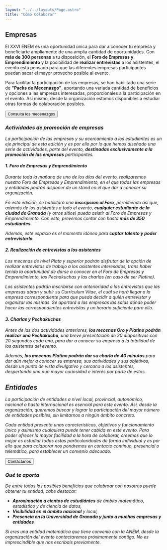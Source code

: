 ```yaml
---
layout: "../../layouts/Page.astro"
title: "Cómo Colaborar"
---
```



<Nav />

## Empresas

El XXVI ENEM es una oportunidad única para dar a conocer tu empresa y
beneficiarte ampliamente de una amplia cantidad de oportunidades. Con **más de
300 personas** a tu disposición, el **Foro de Empresas y Emprendimiento** y la
posibilidad de **realizar entrevistas** a los asistentes, el evento está pensado
para que las diferentes empresas participantes puedan sacar el mayor provecho
posible al evento.

Para facilitar la participación de las empresas, se han habilitado una serie de
**"Packs de Mecenazgo"**, aportando una variada cantidad de beneficios y
opciones a las empresas interesadas, proporcionales a la participación en el
evento. Así mismo, desde la organización estamos disponibles a estudiar otras
formas de colaboración posibles.

<Button class="*:m-0" href="/2025/colaboracion/mecenazgos">
  Consulta los mecenazgos <i class="i-tabler-arrow-right size-5 -mb-1" />
</Button>

### Actividades de promoción de empresas

La participación de las empresas y su acercamiento a los estudiantes es un eje
principal de esta edición y es por ello por lo que hemos diseñado una serie de
actividades, parte del evento, **destinadas exclusivamente a la promoción de las
empresas** participantes.

#### 1. Foro de Empresas y Emprendimiento

Durante toda la mañana de uno de los días del evento, realizaremos nuestro Foro
de Empresas y Emprendimiento, en el que todas las empresas y entidades podrán
disponer de un stand en el que dar a conocer su organización.

En esta edición, se habilitará una **inscripción al Foro**, permitiendo así que,
además de los asistentes a todo el evento, **cualquier estudiante de la ciudad
de Granada** (y otros sitios) pueda asistir al Foro de Empresas y
Emprendimiento. Con esto, prevemos contar con hasta **más de 350 estudiantes**.

Además, este espacio es el momento idóneo para **captar talento y poder
entrevistarlo**.

#### 2. Realización de entrevistas a los asistentes

Los mecenas de nivel Plata y superior podrán disfrutar de la opción de realizar
entrevistas de trabajo a los asistentes interesados, trans haber tenido la
oportunidad de darse a conocer en el Foro de Empresas y Emprendimiento, las
Pechakuchas y las charlas (en caso de ser Platino).

Los asistentes podrán inscribirse con anterioridad a las entrevistas que las
empresas abran y subir su Currículum Vitae, el cuál se hará llegar a la empresa
correspondiente para que pueda decidir a quién entrevistar y organizar las
mismas. Se aportará a las empresas las salas dónde poder hacer las
correspondientes entrevistas y un horario suficiente para ello.

#### 3. Charlas y Pechakuchas

Antes de las dos actividades anteriores, **los mecenas Oro y Platino podrán
realizar una Pechakucha**, una breve presentación de 20 diapositivas con 20
segundos cada una, para dar a conocer su empresa a la totalidad de los
asistentes del evento.

Además, **los mecenas Platino podrán dar su charla de 40 minutos** para dar aún
mejor a conocer su empresa, sus actividades y sus objetivos, desde un punto de
vista divulgativo y cercano a los asistentes, despertando una aún mayor
curiosidad e interés por parte de estos.

## Entidades

La participación de entidades a nivel local, provincial, autonómico, nacional o
hasta internacional es esencial para este evento. Así, desde la organización,
queremos buscar y lograr la participación del mayor número de entidades
posibles, sin limitarnos a ningún ámbito concreto.

Cada entidad presenta unas características, objetivos y funcionamiento único y
asimismo cualquiera puede tener cabida en este evento. Para poder ofrecer la
mayor facilidad a la hora de colaborar, creemos que lo mejor es estudiar todas
estas particularidades de forma individual y es por ello que para colaborar nos
pondremos en contacto continúo, presencial o telemático, para establecer un
convenio adecuado.

<Button href="mailto:enem2025@anem.es" class="*:m-0">
  <span class="i-tabler-mail size-5 -mb-1" /> Contáctanos
</Button>

### Qué te aporta

De entre todos los posibles beneficios que colabroar con nosotros puede obtener
tu entidad, cabe destacar:

- **Aproximación a cientos de estudiántes** de ámbito matemático, estadístico y
  de ciencia de datos,
- **Visibilidad en el ámbito nacional** y local,
- **Presencia en la Universidad de Granada y junto a muchas empresas y
  entidades**

_Si eres una entidad matemática que tiene convenio con la ANEM, desde la
organización del evento contactaremos próximamente contigo. No es imprescindible
que nos escribais previamente._
